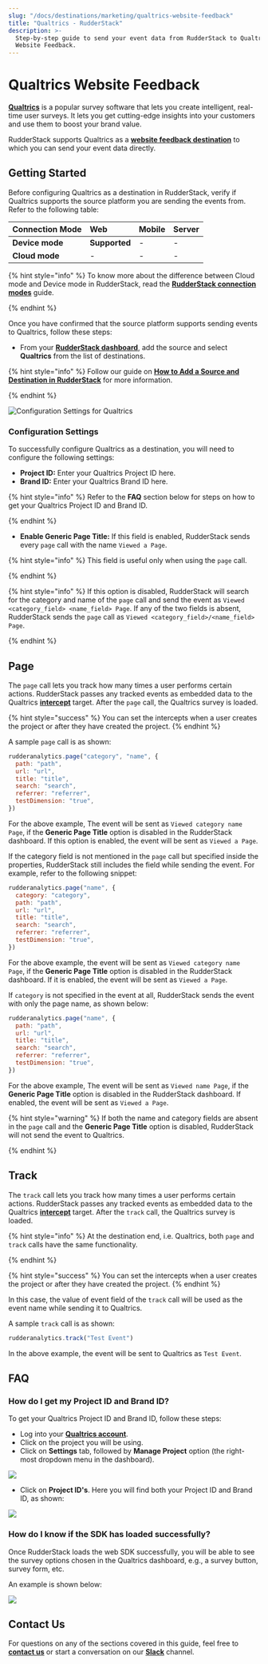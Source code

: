 ```yaml
---
slug: "/docs/destinations/marketing/qualtrics-website-feedback"
title: "Qualtrics - RudderStack"
description: >-
  Step-by-step guide to send your event data from RudderStack to Qualtrics
  Website Feedback.
---
```


# Qualtrics Website Feedback

[**Qualtrics**](https://www.qualtrics.com/au/core-xm/survey-software/) is a popular survey software that lets you create intelligent, real-time user surveys. It lets you get cutting-edge insights into your customers and use them to boost your brand value.

RudderStack supports Qualtrics as a [**website feedback destination**](https://api.qualtrics.com/sdks/docs/SDKs/Web%20Intercept%20SDK/web-feedback-javascript-api-reference-1.md) to which you can send your event data directly.

## Getting Started

Before configuring Qualtrics as a destination in RudderStack, verify if Qualtrics supports the source platform you are sending the events from. Refer to the following table:

| **Connection Mode** | **Web**       | **Mobile** | **Server** |
| :------------------ | :------------ | :--------- | :--------- |
| **Device mode**     | **Supported** | -          | -          |
| **Cloud mode**      | -             | -          | -          |

{% hint style="info" %}
To know more about the difference between Cloud mode and Device mode in RudderStack, read the [**RudderStack connection modes**](https://docs.rudderstack.com/get-started/rudderstack-connection-modes) guide.

{% endhint %}

Once you have confirmed that the source platform supports sending events to Qualtrics, follow these steps:

- From your [**RudderStack dashboard**](https://app.rudderstack.com/), add the source and select **Qualtrics** from the list of destinations.

{% hint style="info" %}
Follow our guide on [**How to Add a Source and Destination in RudderStack**](https://docs.rudderstack.com/how-to-guides/adding-source-and-destination-rudderstack) for more information.

{% endhint %}

![Configuration Settings for Qualtrics](https://user-images.githubusercontent.com/59817155/128999630-37a8cac7-cd8c-4ba8-8b15-1435afeff4ca.png)

### Configuration Settings

To successfully configure Qualtrics as a destination, you will need to configure the following settings:

- **Project ID:** Enter your Qualtrics Project ID here.
- **Brand ID:** Enter your Qualtrics Brand ID here.

{% hint style="info" %}
Refer to the **FAQ** section below for steps on how to get your Qualtrics Project ID and Brand ID.

{% endhint %}

- **Enable Generic Page Title:** If this field is enabled, RudderStack sends every `page` call with the name `Viewed a Page`.

{% hint style="info" %}
This field is useful only when using the `page` call.

{% endhint %}

{% hint style="info" %}
If this option is disabled, RudderStack will search for the category and name of the `page` call and send the event as `Viewed <category_field> <name_field> Page`. If any of the two fields is absent, RudderStack sends the `page` call as `Viewed <category_field>/<name_field> Page`.

{% endhint %}

## Page

The `page` call lets you track how many times a user performs certain actions. RudderStack passes any tracked events as embedded data to the Qualtrics [**intercept**](https://www.qualtrics.com/support/website-app-feedback/getting-started-with-website-app-feedback/step-4-setting-up-your-intercept/) target. After the `page` call, the Qualtrics survey is loaded.

{% hint style="success" %}
You can set the intercepts when a user creates the project or after they have
created the project.
{% endhint %}

A sample `page` call is as shown:

```javascript
rudderanalytics.page("category", "name", {
  path: "path",
  url: "url",
  title: "title",
  search: "search",
  referrer: "referrer",
  testDimension: "true",
})
```

For the above example, The event will be sent as `Viewed category name Page`, if the **Generic Page Title** option is disabled in the RudderStack dashboard. If this option is enabled, the event will be sent as `Viewed a Page`.

If the category field is not mentioned in the `page` call but specified inside the properties, RudderStack still includes the field while sending the event. For example, refer to the following snippet:

```javascript
rudderanalytics.page("name", {
  category: "category",
  path: "path",
  url: "url",
  title: "title",
  search: "search",
  referrer: "referrer",
  testDimension: "true",
})
```

For the above example, the event will be sent as `Viewed category name Page`, if the **Generic Page Title** option is disabled in the RudderStack dashboard. If it is enabled, the event will be sent as `Viewed a Page`.

If `category` is not specified in the event at all, RudderStack sends the event with only the page name, as shown below:

```javascript
rudderanalytics.page("name", {
  path: "path",
  url: "url",
  title: "title",
  search: "search",
  referrer: "referrer",
  testDimension: "true",
})
```

For the above example, The event will be sent as `Viewed name Page`, if the **Generic Page Title** option is disabled in the RudderStack dashboard. If enabled, the event will be sent as `Viewed a Page`.

{% hint style="warning" %}
If both the name and category fields are absent in the `page` call and the **Generic Page Title** option is disabled, RudderStack will not send the event to Qualtrics.

{% endhint %}

## Track

The `track` call lets you track how many times a user performs certain actions. RudderStack passes any tracked events as embedded data to the Qualtrics [**intercept**](https://www.qualtrics.com/support/website-app-feedback/getting-started-with-website-app-feedback/step-4-setting-up-your-intercept/) target. After the `track` call, the Qualtrics survey is loaded.

{% hint style="info" %}
At the destination end, i.e. Qualtrics, both `page` and `track` calls have the same functionality.

{% endhint %}

{% hint style="success" %}
You can set the intercepts when a user creates the project or after they have
created the project.
{% endhint %}

In this case, the value of event field of the `track` call will be used as the event name while sending it to Qualtrics.

A sample `track` call is as shown:

```javascript
rudderanalytics.track("Test Event")
```

In the above example, the event will be sent to Qualtrics as `Test Event`.

## FAQ

### How do I get my Project ID and Brand ID?

To get your Qualtrics Project ID and Brand ID, follow these steps:

- Log into your [**Qualtrics account**](https://login.qualtrics.com/login?lang=au).
- Click on the project you will be using.
- Click on **Settings** tab, followed by **Manage Project** option \(the right-most dropdown menu in the dashboard\).

![](https://user-images.githubusercontent.com/59817155/128864100-05ef5c5a-8c04-4607-b742-633938f440ac.png)

- Click on **Project ID's**. Here you will find both your Project ID and Brand ID, as shown:

![](https://user-images.githubusercontent.com/59817155/128864303-2660ccb8-a91d-4633-b6bf-eef4253cb381.png)

### How do I know if the SDK has loaded successfully?

Once RudderStack loads the web SDK successfully, you will be able to see the survey options chosen in the Qualtrics dashboard, e.g., a survey button, survey form, etc.

An example is shown below:

![](https://user-images.githubusercontent.com/59817155/128988678-5f108062-6072-47e0-94d1-d3e7bee15fe5.png)

## Contact Us

For questions on any of the sections covered in this guide, feel free to [**contact us**](mailto:docs@rudderstack.com) or start a conversation on our [**Slack**](https://resources.rudderstack.com/join-rudderstack-slack) channel.
